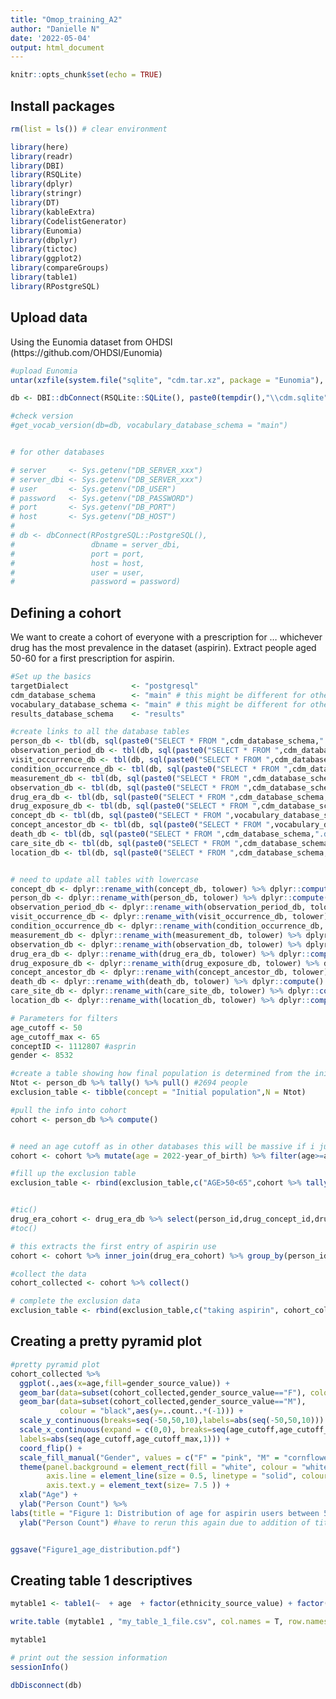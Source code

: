 ```yaml
---
title: "Omop_training_A2"
author: "Danielle N"
date: '2022-05-04'
output: html_document
---
```


```r
knitr::opts_chunk$set(echo = TRUE)
```

## Install packages

```r

rm(list = ls()) # clear environment

library(here)
library(readr)
library(DBI)
library(RSQLite)
library(dplyr)
library(stringr)
library(DT)
library(kableExtra)
library(CodelistGenerator)
library(Eunomia)
library(dbplyr)
library(tictoc)
library(ggplot2)
library(compareGroups)
library(table1)
library(RPostgreSQL)

```

## Upload data

Using the Eunomia dataset from OHDSI (https://github.com/OHDSI/Eunomia)

```r

#upload Eunomia
untar(xzfile(system.file("sqlite", "cdm.tar.xz", package = "Eunomia"), open = "rb"), exdir =  tempdir())

db <- DBI::dbConnect(RSQLite::SQLite(), paste0(tempdir(),"\\cdm.sqlite"))

#check version
#get_vocab_version(db=db, vocabulary_database_schema = "main")


# for other databases

# server     <- Sys.getenv("DB_SERVER_xxx")
# server_dbi <- Sys.getenv("DB_SERVER_xxx")
# user       <- Sys.getenv("DB_USER")
# password   <- Sys.getenv("DB_PASSWORD")
# port       <- Sys.getenv("DB_PORT") 
# host       <- Sys.getenv("DB_HOST") 
# 
# db <- dbConnect(RPostgreSQL::PostgreSQL(),
#                 dbname = server_dbi,
#                 port = port,
#                 host = host, 
#                 user = user, 
#                 password = password)


```

## Defining a cohort
We want to create a cohort of everyone with a prescription for ... whichever drug has the most prevalence in the dataset (aspirin). Extract people aged 50-60 for a first prescription for aspirin.

```r

#Set up the basics
targetDialect              <- "postgresql" 
cdm_database_schema        <- "main" # this might be different for other databases
vocabulary_database_schema <- "main" # this might be different for other databases
results_database_schema    <- "results"

#create links to all the database tables
person_db <- tbl(db, sql(paste0("SELECT * FROM ",cdm_database_schema,".person")))
observation_period_db <- tbl(db, sql(paste0("SELECT * FROM ",cdm_database_schema,".observation_period")))
visit_occurrence_db <- tbl(db, sql(paste0("SELECT * FROM ",cdm_database_schema,".visit_occurrence")))
condition_occurrence_db <- tbl(db, sql(paste0("SELECT * FROM ",cdm_database_schema,".condition_occurrence")))
measurement_db <- tbl(db, sql(paste0("SELECT * FROM ",cdm_database_schema,".measurement")))
observation_db <- tbl(db, sql(paste0("SELECT * FROM ",cdm_database_schema,".observation")))
drug_era_db <- tbl(db, sql(paste0("SELECT * FROM ",cdm_database_schema,".drug_era")))
drug_exposure_db <- tbl(db, sql(paste0("SELECT * FROM ",cdm_database_schema,".drug_exposure")))
concept_db <- tbl(db, sql(paste0("SELECT * FROM ",vocabulary_database_schema,".concept")))
concept_ancestor_db <- tbl(db, sql(paste0("SELECT * FROM ",vocabulary_database_schema,".concept_ancestor")))
death_db <- tbl(db, sql(paste0("SELECT * FROM ",cdm_database_schema,".death")))
care_site_db <- tbl(db, sql(paste0("SELECT * FROM ",cdm_database_schema,".CARE_SITE")))
location_db <- tbl(db, sql(paste0("SELECT * FROM ",cdm_database_schema,".LOCATION")))


# need to update all tables with lowercase
concept_db <- dplyr::rename_with(concept_db, tolower) %>% dplyr::compute()
person_db <- dplyr::rename_with(person_db, tolower) %>% dplyr::compute()
observation_period_db <- dplyr::rename_with(observation_period_db, tolower) %>% dplyr::compute()
visit_occurrence_db <- dplyr::rename_with(visit_occurrence_db, tolower) %>% dplyr::compute() 
condition_occurrence_db <- dplyr::rename_with(condition_occurrence_db, tolower) %>% dplyr::compute()
measurement_db <- dplyr::rename_with(measurement_db, tolower) %>% dplyr::compute()
observation_db <- dplyr::rename_with(observation_db, tolower) %>% dplyr::compute()
drug_era_db <- dplyr::rename_with(drug_era_db, tolower) %>% dplyr::compute()
drug_exposure_db <- dplyr::rename_with(drug_exposure_db, tolower) %>% dplyr::compute()
concept_ancestor_db <- dplyr::rename_with(concept_ancestor_db, tolower) %>% dplyr::compute()
death_db <- dplyr::rename_with(death_db, tolower) %>% dplyr::compute()
care_site_db <- dplyr::rename_with(care_site_db, tolower) %>% dplyr::compute()
location_db <- dplyr::rename_with(location_db, tolower) %>% dplyr::compute()

# Parameters for filters
age_cutoff <- 50
age_cutoff_max <- 65
conceptID <- 1112807 #asprin
gender <- 8532

#create a table showing how final population is determined from the initial population
Ntot <- person_db %>% tally() %>% pull() #2694 people
exclusion_table <- tibble(concept = "Initial population",N = Ntot)

#pull the info into cohort
cohort <- person_db %>% compute()


# need an age cutoff as in other databases this will be massive if i just want people with aspirin use
cohort <- cohort %>% mutate(age = 2022-year_of_birth) %>% filter(age>=age_cutoff) %>% filter(age<=age_cutoff_max) %>% compute()

#fill up the exclusion table
exclusion_table <- rbind(exclusion_table,c("AGE>50<65",cohort %>% tally() %>% pull()))


#tic()
drug_era_cohort <- drug_era_db %>% select(person_id,drug_concept_id,drug_era_start_date) %>% inner_join(cohort %>% select(person_id)) %>% filter(drug_concept_id == conceptID) %>% compute()
#toc()

# this extracts the first entry of aspirin use
cohort <- cohort %>% inner_join(drug_era_cohort) %>% group_by(person_id) %>% filter(row_number()==1) %>% compute()

#collect the data
cohort_collected <- cohort %>% collect()

# complete the exclusion data
exclusion_table <- rbind(exclusion_table,c("taking aspirin", cohort_collected %>% nrow ) )

```

## Creating a pretty pyramid plot
```r

#pretty pyramid plot
cohort_collected %>% 
  ggplot(.,aes(x=age,fill=gender_source_value)) + 
  geom_bar(data=subset(cohort_collected,gender_source_value=="F"), colour = "black") + 
  geom_bar(data=subset(cohort_collected,gender_source_value=="M"),
           colour = "black",aes(y=..count..*(-1))) + 
  scale_y_continuous(breaks=seq(-50,50,10),labels=abs(seq(-50,50,10))) + 
  scale_x_continuous(expand = c(0,0), breaks=seq(age_cutoff,age_cutoff_max,1),
  labels=abs(seq(age_cutoff,age_cutoff_max,1))) +
  coord_flip() +
  scale_fill_manual("Gender", values = c("F" = "pink", "M" = "cornflowerblue")) +
  theme(panel.background = element_rect(fill = "white", colour = "white"),
        axis.line = element_line(size = 0.5, linetype = "solid", colour = "black"),
        axis.text.y = element_text(size= 7.5 )) +
  xlab("Age") + 
  ylab("Person Count") %>%
labs(title = "Figure 1: Distribution of age for aspirin users between 50-65 split by gender") +
  ylab("Person Count") #have to rerun this again due to addition of title


ggsave("Figure1_age_distribution.pdf")
```


## Creating table 1 descriptives

```r

mytable1 <- table1(~  + age  + factor(ethnicity_source_value) + factor(race_source_value), data= cohort_collected)

write.table (mytable1 , "my_table_1_file.csv", col.names = T, row.names=F, append= F, sep=',')

mytable1

```


```r

# print out the session information
sessionInfo()

dbDisconnect(db)

```
